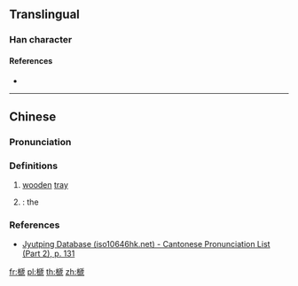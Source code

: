 ==Translingual==

===Han character===
{{Han char|rn=75|rad=木|as=10|sn=14|four=42917|canj=DHYU|ids=⿰木虒}}

====References====
* {{Han ref|kx=0545.050|dkj=15288|dj=0932.140|hdz=21265.050|uh=69B9|ud=27065|bh=E253|bd=57939}}

----

==Chinese==
{{zh-forms}}

===Pronunciation===
{{zh-pron
|m=sī
|c=si1
|cat=n
}}

===Definitions===
{{zh-hanzi}}

# [[wooden]] [[tray]]
# {{only used in|榹桃|lang=zh}}: the {{vern|Chinese wild peach}} {{gloss|{{taxlink|Prunus davidiana|species|noshow=1}}}}

===References===
*[http://www.iso10646hk.net/jp/document/download.jsp Jyutping Database (iso10646hk.net) - Cantonese Pronunciation List (Part 2), p. 131]

[[fr:榹]]
[[pl:榹]]
[[th:榹]]
[[zh:榹]]